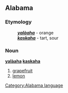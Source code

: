 ==Alabama==
===Etymology===
:'''''[[yalàaha]]''''' - orange 
:'''''[[kaskaha]]''''' - tart, sour

===Noun===
'''[[yalàaha]] [[kaskaha]]'''
#[[grapefruit]]
#[[lemon]]

[[Category:Alabama language]]